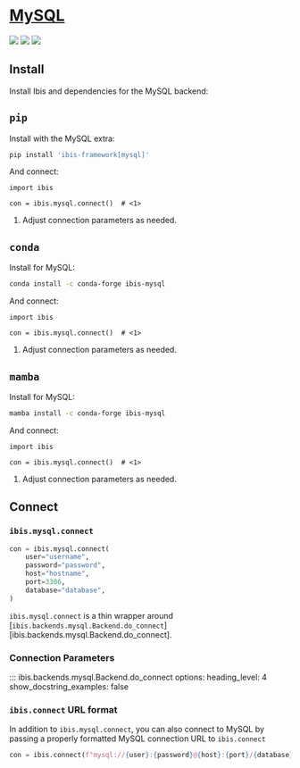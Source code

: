 # [MySQL](https://www.mysql.com/)

![](https://img.shields.io/badge/memtables-fallback-yellow?style=flat-square) ![](https://img.shields.io/badge/inputs-MySQL tables-blue?style=flat-square) ![](https://img.shields.io/badge/outputs-MySQL tables | CSV | pandas | Parquet | PyArrow-orange?style=flat-square)

## Install

Install Ibis and dependencies for the MySQL backend:

::: {.panel-tabset}

## `pip`

Install with the MySQL extra:

```.bash
pip install 'ibis-framework[mysql]'
```

And connect:

```.python
import ibis

con = ibis.mysql.connect()  # <1>
```

1. Adjust connection parameters as needed.

## `conda`

Install for MySQL:

```.bash
conda install -c conda-forge ibis-mysql
```

And connect:

```.python
import ibis

con = ibis.mysql.connect()  # <1>
```

1. Adjust connection parameters as needed.

## `mamba`

Install for MySQL:

```.bash
mamba install -c conda-forge ibis-mysql
```

And connect:

```.python
import ibis

con = ibis.mysql.connect()  # <1>
```

1. Adjust connection parameters as needed.

:::

## Connect

### `ibis.mysql.connect`

```python
con = ibis.mysql.connect(
    user="username",
    password="password",
    host="hostname",
    port=3306,
    database="database",
)
```

::: {.callout-note}
`ibis.mysql.connect` is a thin wrapper around [`ibis.backends.mysql.Backend.do_connect`][ibis.backends.mysql.Backend.do_connect].
:::

### Connection Parameters

<!-- prettier-ignore-start -->
::: ibis.backends.mysql.Backend.do_connect
    options:
      heading_level: 4
      show_docstring_examples: false
<!-- prettier-ignore-end -->

### `ibis.connect` URL format

In addition to `ibis.mysql.connect`, you can also connect to MySQL by
passing a properly formatted MySQL connection URL to `ibis.connect`

```python
con = ibis.connect(f"mysql://{user}:{password}@{host}:{port}/{database}")
```
